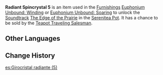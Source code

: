 {{Item Infobox
|id           = 141005
|image        = Item Radiant Spincrystal.png
|type         = Adventure Items
|group        = Radiant Spincrystals
|rarity       = 4
|invCategory  = Precious Items
|description  = This wondrous crystal contains a certain rhythm, like something beautiful woven from delicate silk. These items can be found throughout the mainland or from merchants who collect curios. The tune held within this crystal can be revivified in your [[Serenitea Pot]] using either "[[Euphonium Unbound: Winding]]" or "[[Euphonium Unbound: Soaring]]." The tune contained within this [[Radiant Spincrystal]] is "[[The Edge of the Prairie]]."
|source1      = [[Chubby]]
|track        = The Edge of the Prairie
}}
'''Radiant Spincrystal 5''' is an item used in the [[Furnishings]] [[Euphonium Unbound: Winding]] or [[Euphonium Unbound: Soaring]] to unlock the [[Soundtrack]] [[The Edge of the Prairie]] in the [[Serenitea Pot]]. It has a chance to be sold by the [[Teapot Traveling Salesman]].

==Other Languages==
{{Other Languages
|default_hidden = 1
|en      = Radiant Spincrystal 5
|zhs     = 旋曜玉帛・其五
|zhs_rm  = Xuán Yào Yùbó - Qí Wǔ
|zht     = 旋曜玉帛・其五
|zht_rm  = Xuán Yào Yùbó - Qí Wǔ
|ja      = 旋曜玉帛・5
|ja_rm   = Sen'you Gyokuhaku - Go{{Assumed}}
|ko      = 빛나는 결정・5
|ko_rm   = Bitnaneun Gyeoljeong 5
|es      = Girocristal radiante (5)
|fr      = Gyrocristal radiant 5
|ru      = Лучистый кристалл {{tt|5|пять}}
|th      = Radiant Spincrystal 5
|vi      = Ngọc Thạch Âm Vang 5
|de      = Strahlender Drehkristall V
|id      = Radiant Spincrystal 5
|pt      = Cristal Rodopiante Radiante 5
}}

==Change History==
{{Change History|2.4}}
[[es:Girocristal radiante (5)]]